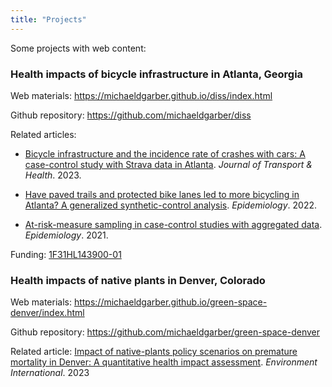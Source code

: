 ```yaml
---
title: "Projects"
---
```


Some projects with web content:

### Health impacts of bicycle infrastructure in Atlanta, Georgia

Web materials: <https://michaeldgarber.github.io/diss/index.html>

Github repository: <https://github.com/michaeldgarber/diss>

Related articles:

-   [Bicycle infrastructure and the incidence rate of crashes with cars: A case-control study with Strava data in Atlanta](https://www.sciencedirect.com/science/article/abs/pii/S2214140523001056). *Journal of Transport & Health*. 2023.

-   [Have paved trails and protected bike lanes led to more bicycling in Atlanta? A generalized synthetic-control analysis](https://journals.lww.com/epidem/abstract/2022/07000/have_paved_trails_and_protected_bike_lanes_led_to.7.aspx). *Epidemiology*. 2022.

-   [At-risk-measure sampling in case-control studies with aggregated data](https://journals.lww.com/epidem/fulltext/2021/01000/at_risk_measure_sampling_in_case_control_studies.14.aspx). *Epidemiology*. 2021.

Funding: [1F31HL143900-01](https://reporter.nih.gov/project-details/9611122)

### Health impacts of native plants in Denver, Colorado

Web materials: <https://michaeldgarber.github.io/green-space-denver/index.html>

Github repository: <https://github.com/michaeldgarber/green-space-denver>

Related article: [Impact of native-plants policy scenarios on premature mortality in Denver: A quantitative health impact assessment](https://www.sciencedirect.com/science/article/pii/S0160412023003239). *Environment International*. 2023

### 
